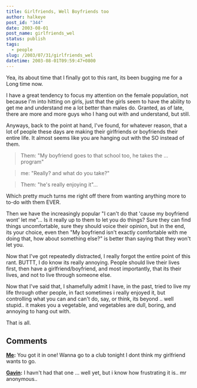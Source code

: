 ```yaml
---
title: Girlfriends, Well Boyfriends too
author: halkeye
post_id: "344"
date: 2003-08-01
post_name: girlfriends_wel
status: publish
tags:
  - people
slug: /2003/07/31/girlfriends_wel
datetime: 2003-08-01T09:59:47+0800
---
```


Yea, its about time that I finally got to this rant, its been bugging me for a Long time now.

I have a great tendency to focus my attention on the female population, not because I'm into hitting on girls, just that the girls seem to have the ability to get me and understand me a lot better than males do. Granted, as of late, there are more and more guys who I hang out with and understand, but still.

Anyways, back to the point at hand, I've found, for whatever reason, that a lot of people these days are making their girlfriends or boyfriends their entire life. It almost seems like you are hanging out with the SO instead of them.


> Them: "My boyfriend goes to that school too, he takes the ... program"

> me: "Really? and what do you take?"

> Them: "he's really enjoying it"...


Which pretty much turns me right off there from wanting anything more to to-do with them EVER.

Then we have the increasingly popular "I can't do that 'cause my boyfriend wont' let me"... Is it really up to them to let you do things? Sure they can find things uncomfortable, sure they should voice their opinion, but in the end, its your choice, even then "My boyfriend isn't exactly comfortable with me doing that, how about something else?" is better than saying that they won't let you.

Now that I've got repeatedly distracted, I really forgot the entire point of this rant. BUTTT, I do know its really annoying. People should live their lives first, then have a girlfriend/boyfriend, and most importantly, that its their lives, and not to live through someone else.

Now that I've said that, I shamefully admit I have, in the past, tried to live my life through other people, in fact sometimes i really enjoyed it, but controlling what you can and can't do, say, or think, its beyond .. well stupid.. it makes you a vegetable, and vegetables are dull, boring, and annoying to hang out with.

That is all.

## Comments

**[Me](#11 "2003-08-14 07:51:21"):** You got it in one!
 Wanna go to a club tonight
 I dont think my girlfriend wants to go.

**[Gavin](#12 "2003-08-14 11:35:52"):** I havn't had that one ... well yet, but i know how frustrating it is.. mr anonymous..

